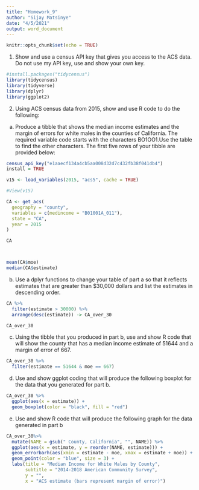 ---
title: "Homework_9"
author: "Sijay Matsinye"
date: "4/5/2021"
output: word_document
---

```{r setup, include=FALSE}
knitr::opts_chunk$set(echo = TRUE)
```


1) Show and use a census API key that gives you access to the ACS data. Do not use my API key, use and show
your own key.
```{r }
#install.packages("tidycensus")
library(tidycensus)
library(tidyverse)
library(dplyr)
library(ggplot2)
```

2) Using ACS census data from 2015, show and use R code to do the following:
a) Produce a tibble that shows the median income estimates and the margin of errors for white males in the counties of California. The required variable code starts with the characters BO1OO1.Use the table to find the other characters.
The first five rows of your tibble are provided below:
```{r}
census_api_key("e1aaecf134a4cb5aa008d32d7c432fb38f041db4")
install = TRUE

v15 <- load_variables(2015, "acs5", cache = TRUE)

#View(v15)

CA <- get_acs(
  geography = "county",
  variables = c(medincome = "B01001A_011"),
  state = "CA",
  year = 2015
)

CA



mean(CA$moe)
median(CA$estimate)

```

b) Use a dplyr functions to change your table of part a so that it reflects estimates that are greater than $30,000 dollars and list the estimates in descending order.

```{r}
CA %>%
  filter(estimate > 30000) %>%
  arrange(desc(estimate)) -> CA_over_30

CA_over_30
```

c) Using the tibble that you produced in part b, use and show R code that will show the county that has a median income estimate of 51644 and a margin of error of 667.

```{r}
CA_over_30 %>%
  filter(estimate == 51644 & moe == 667)
```

d) Use and show ggplot coding that will produce the following boxplot for the data that you generated for part b.
```{r}
CA_over_30 %>%
  ggplot(aes(x = estimate)) +
  geom_boxplot(color = "black", fill = "red")
```

e) Use and show R code that will produce the following graph for the data generated in part b

```{r}
CA_over_30%>%
  mutate(NAME = gsub(" County, California", "", NAME)) %>%
  ggplot(aes(x = estimate, y = reorder(NAME, estimate))) +
  geom_errorbarh(aes(xmin = estimate - moe, xmax = estimate + moe)) +
  geom_point(color = "blue", size = 3) +
  labs(title = "Median Income for White Males by County",
       subtitle = "2014-2018 American Community Survey",
       y = "",
       x = "ACS estimate (bars represent margin of error)")


```